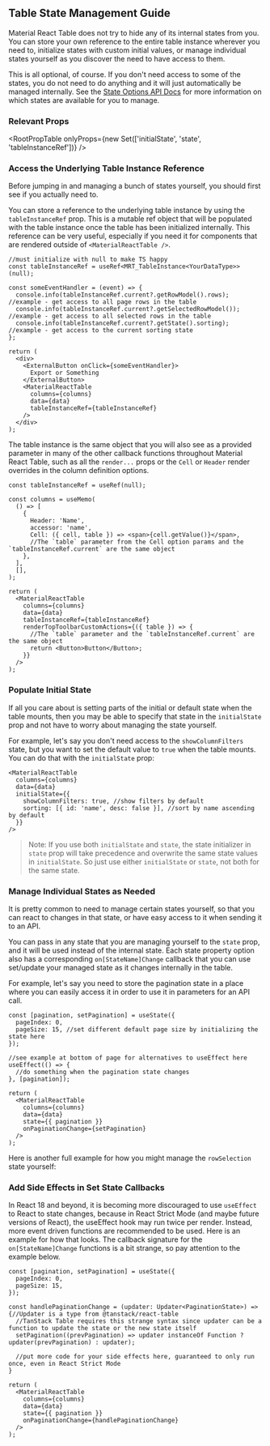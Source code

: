 
<Head>
  <title>Table State Management Guide - Material React Table Docs</title>
  <meta
    name="description"
    content="How to access and manage internal state in Material React Table"
  />
</Head>

## Table State Management Guide

Material React Table does not try to hide any of its internal states from you. You can store your own reference to the entire table instance wherever you need to, initialize states with custom initial values, or manage individual states yourself as you discover the need to have access to them.

This is all optional, of course. If you don't need access to some of the states, you do not need to do anything and it will just automatically be managed internally. See the [State Options API Docs](/docs/api/state-options) for more information on which states are available for you to manage.

### Relevant Props

<RootPropTable
  onlyProps={new Set(['initialState', 'state', 'tableInstanceRef'])}
/>

### Access the Underlying Table Instance Reference

Before jumping in and managing a bunch of states yourself, you should first see if you actually need to.

You can store a reference to the underlying table instance by using the `tableInstanceRef` prop. This is a mutable ref object that will be populated with the table instance once the table has been initialized internally. This reference can be very useful, especially if you need it for components that are rendered outside of `<MaterialReactTable />`.

```tsx
//must initialize with null to make TS happy
const tableInstanceRef = useRef<MRT_TableInstance<YourDataType>>(null);

const someEventHandler = (event) => {
  console.info(tableInstanceRef.current?.getRowModel().rows); //example - get access to all page rows in the table
  console.info(tableInstanceRef.current?.getSelectedRowModel()); //example - get access to all selected rows in the table
  console.info(tableInstanceRef.current?.getState().sorting); //example - get access to the current sorting state
};

return (
  <div>
    <ExternalButton onClick={someEventHandler}>
      Export or Something
    </ExternalButton>
    <MaterialReactTable
      columns={columns}
      data={data}
      tableInstanceRef={tableInstanceRef}
    />
  </div>
);
```

The table instance is the same object that you will also see as a provided parameter in many of the other callback functions throughout Material React Table, such as all the `render...` props or the `Cell` or `Header` render overrides in the column definition options.

```tsx
const tableInstanceRef = useRef(null);

const columns = useMemo(
  () => [
    {
      Header: 'Name',
      accessor: 'name',
      Cell: ({ cell, table }) => <span>{cell.getValue()}</span>,
      //The `table` parameter from the Cell option params and the `tableInstanceRef.current` are the same object
    },
  ],
  [],
);

return (
  <MaterialReactTable
    columns={columns}
    data={data}
    tableInstanceRef={tableInstanceRef}
    renderTopToolbarCustomActions={({ table }) => {
      //The `table` parameter and the `tableInstanceRef.current` are the same object
      return <Button>Button</Button>;
    }}
  />
);
```

### Populate Initial State

If all you care about is setting parts of the initial or default state when the table mounts, then you may be able to specify that state in the `initialState` prop and not have to worry about managing the state yourself.

For example, let's say you don't need access to the `showColumnFilters` state, but you want to set the default value to `true` when the table mounts. You can do that with the `initialState` prop:

```tsx
<MaterialReactTable
  columns={columns}
  data={data}
  initialState={{
    showColumnFilters: true, //show filters by default
    sorting: [{ id: 'name', desc: false }], //sort by name ascending by default
  }}
/>
```

> Note: If you use both `initialState` and `state`, the state initializer in `state` prop will take precedence and overwrite the same state values in `initialState`. So just use either `initialState` or `state`, not both for the same state.

### Manage Individual States as Needed

It is pretty common to need to manage certain states yourself, so that you can react to changes in that state, or have easy access to it when sending it to an API.

You can pass in any state that you are managing yourself to the `state` prop, and it will be used instead of the internal state. Each state property option also has a corresponding `on[StateName]Change` callback that you can use set/update your managed state as it changes internally in the table.

For example, let's say you need to store the pagination state in a place where you can easily access it in order to use it in parameters for an API call.

```tsx
const [pagination, setPagination] = useState({
  pageIndex: 0,
  pageSize: 15, //set different default page size by initializing the state here
});

//see example at bottom of page for alternatives to useEffect here
useEffect(() => {
  //do something when the pagination state changes
}, [pagination]);

return (
  <MaterialReactTable
    columns={columns}
    data={data}
    state={{ pagination }}
    onPaginationChange={setPagination}
  />
);
```

Here is another full example for how you might manage the `rowSelection` state yourself:

<RowSelectionExample />

### Add Side Effects in Set State Callbacks

In React 18 and beyond, it is becoming more discouraged to use `useEffect` to React to state changes, because in React Strict Mode (and maybe future versions of React), the useEffect hook may run twice per render. Instead, more event driven functions are recommended to be used. Here is an example for how that looks. The callback signature for the `on[StateName]Change` functions is a bit strange, so pay attention to the example below.

```tsx
const [pagination, setPagination] = useState({
  pageIndex: 0,
  pageSize: 15,
});

const handlePaginationChange = (updater: Updater<PaginationState>) => {//Updater is a type from @tanstack/react-table
  //TanStack Table requires this strange syntax since updater can be a function to update the state or the new state itself
  setPagination((prevPagination) => updater instanceOf Function ? updater(prevPagination) : updater);

  //put more code for your side effects here, guaranteed to only run once, even in React Strict Mode
}

return (
  <MaterialReactTable
    columns={columns}
    data={data}
    state={{ pagination }}
    onPaginationChange={handlePaginationChange}
  />
);
```
